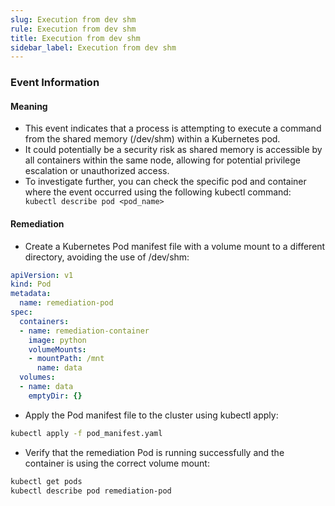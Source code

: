 ```yaml
--- 
slug: Execution from dev shm
rule: Execution from dev shm
title: Execution from dev shm
sidebar_label: Execution from dev shm
---
```



### Event Information

#### Meaning

- This event indicates that a process is attempting to execute a command from the shared memory (/dev/shm) within a Kubernetes pod.
- It could potentially be a security risk as shared memory is accessible by all containers within the same node, allowing for potential privilege escalation or unauthorized access.
- To investigate further, you can check the specific pod and container where the event occurred using the following kubectl command:` kubectl describe pod <pod_name>`

#### Remediation

- Create a Kubernetes Pod manifest file with a volume mount to a different directory, avoiding the use of /dev/shm:
```yaml
apiVersion: v1
kind: Pod
metadata:
  name: remediation-pod
spec:
  containers:
  - name: remediation-container
    image: python
    volumeMounts:
    - mountPath: /mnt
      name: data
  volumes:
  - name: data
    emptyDir: {}
```

- Apply the Pod manifest file to the cluster using kubectl apply:
```bash
kubectl apply -f pod_manifest.yaml
```

- Verify that the remediation Pod is running successfully and the container is using the correct volume mount:
```bash
kubectl get pods
kubectl describe pod remediation-pod
```

